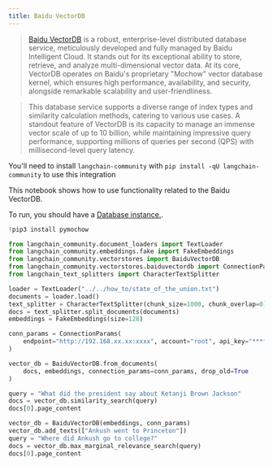 ```yaml
---
title: Baidu VectorDB
---
```


>[Baidu VectorDB](https://cloud.baidu.com/product/vdb.html) is a robust, enterprise-level distributed database service, meticulously developed and fully managed by Baidu Intelligent Cloud. It stands out for its exceptional ability to store, retrieve, and analyze multi-dimensional vector data. At its core, VectorDB operates on Baidu's proprietary "Mochow" vector database kernel, which ensures high performance, availability, and security, alongside remarkable scalability and user-friendliness.

>This database service supports a diverse range of index types and similarity calculation methods, catering to various use cases. A standout feature of VectorDB is its capacity to manage an immense vector scale of up to 10 billion, while maintaining impressive query performance, supporting millions of queries per second (QPS) with millisecond-level query latency.

You'll need to install `langchain-community` with `pip install -qU langchain-community` to use this integration

This notebook shows how to use functionality related to the Baidu VectorDB.

To run, you should have a [Database instance.](https://cloud.baidu.com/doc/VDB/s/hlrsoazuf).


```python
!pip3 install pymochow
```


```python
from langchain_community.document_loaders import TextLoader
from langchain_community.embeddings.fake import FakeEmbeddings
from langchain_community.vectorstores import BaiduVectorDB
from langchain_community.vectorstores.baiduvectordb import ConnectionParams
from langchain_text_splitters import CharacterTextSplitter
```


```python
loader = TextLoader("../../how_to/state_of_the_union.txt")
documents = loader.load()
text_splitter = CharacterTextSplitter(chunk_size=1000, chunk_overlap=0)
docs = text_splitter.split_documents(documents)
embeddings = FakeEmbeddings(size=128)
```


```python
conn_params = ConnectionParams(
    endpoint="http://192.168.xx.xx:xxxx", account="root", api_key="****"
)

vector_db = BaiduVectorDB.from_documents(
    docs, embeddings, connection_params=conn_params, drop_old=True
)
```


```python
query = "What did the president say about Ketanji Brown Jackson"
docs = vector_db.similarity_search(query)
docs[0].page_content
```


```python
vector_db = BaiduVectorDB(embeddings, conn_params)
vector_db.add_texts(["Ankush went to Princeton"])
query = "Where did Ankush go to college?"
docs = vector_db.max_marginal_relevance_search(query)
docs[0].page_content
```
